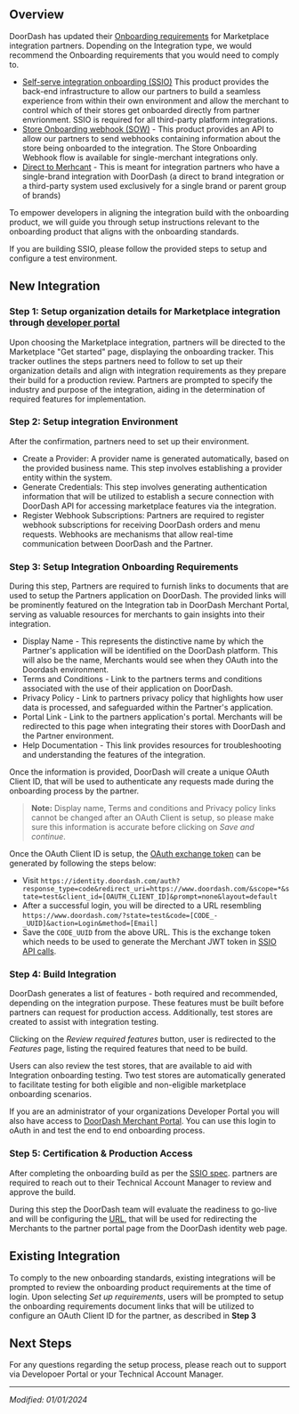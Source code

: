## Overview[​](#overview "Direct link to heading")

DoorDash has updated their [Onboarding requirements](https://developer.doordash.com/en-US/docs/marketplace/overview/onboarding_requirements) for Marketplace integration partners. Dopending on the Integration type, we would recommend the Onboarding requirements that you would need to comply to.

* [Self-serve integration onboarding (SSIO)](https://developer.doordash.com/en-US/docs/marketplace/overview/onboarding/ssio/#onboarding-store-to-integration) This product provides the back-end infrastructure to allow our partners to build a seamless experience from within their own environment and allow the merchant to control which of their stores get onboarded directly from partner envrionment. SSIO is required for all third-party platform integrations.
* [Store Onboarding webhook (SOW)](https://developer.doordash.com/en-US/docs/marketplace/overview/onboarding/sow/) - This product provides an API to allow our partners to send webhooks containing information about the store being onboarded to the integration. The Store Onboarding Webhook flow is available for single-merchant integrations only.
* [Direct to Merhcant](https://developer.doordash.com/en-US/docs/marketplace/overview/onboarding/epm/) - This is meant for integration partners who have a single-brand integration with DoorDash (a direct to brand integration or a third-party system used exclusively for a single brand or parent group of brands)

To empower developers in aligning the integration build with the onboarding product, we will guide you through setup instructions relevant to the onboarding product that aligns with the onboarding standards.

If you are building SSIO, please follow the provided steps to setup and configure a test environment.

## New Integration[​](#new-integration "Direct link to heading")

### Step 1: Setup organization details for Marketplace integration through [developer portal](https:developer.doordash.com)[​](#step-1-setup-organization-details-for-marketplace-integration-through-developer-portal "Direct link to heading")

Upon choosing the Marketplace integration, partners will be directed to the Marketplace "Get started" page, displaying the onboarding tracker. This tracker outlines the steps partners need to follow to set up their organization details and align with integration requirements as they prepare their build for a production review. Partners are prompted to specify the industry and purpose of the integration, aiding in the determination of required features for implementation.



### Step 2: Setup integration Environment[​](#step-2-setup-integration-environment "Direct link to heading")

After the confirmation, partners need to set up their environment.

* Create a Provider: A provider name is generated automatically, based on the provided business name. This step involves establishing a provider entity within the system.
* Generate Credentials: This step involves generating authentication information that will be utilized to establish a secure connection with DoorDash API for accessing marketplace features via the integration.
* Register Webhook Subscriptions: Partners are required to register webhook subscriptions for receiving DoorDash orders and menu requests. Webhooks are mechanisms that allow real-time communication between DoorDash and the Partner.



### Step 3: Setup Integration Onboarding Requirements[​](#step-3-setup-integration-onboarding-requirements "Direct link to heading")

During this step, Partners are required to furnish links to documents that are used to setup the Partners application on DoorDash. The provided links will be prominently featured on the Integration tab in DoorDash Merchant Portal, serving as valuable resources for merchants to gain insights into their integration.

* Display Name - This represents the distinctive name by which the Partner's application will be identified on the DoorDash platform. This will also be the name, Merchants would see when they OAuth into the Doordash environment.
* Terms and Conditions - Link to the partners terms and conditions associated with the use of their application on DoorDash.
* Privacy Policy - Link to partners privacy policy that highlights how user data is processed, and safeguarded within the Partner's application.
* Portal Link - Link to the partners application's portal. Merchants will be redirected to this page when integrating their stores with DoorDash and the Partner environment.
* Help Documentation - This link provides resources for troubleshooting and understanding the features of the integration.



Once the information is provided, DoorDash will create a unique OAuth Client ID, that will be used to authenticate any requests made during the onboarding process by the partner.

> **Note:** Display name, Terms and conditions and Privacy policy links cannot be changed after an OAuth Client is setup, so please make sure this information is accurate before clicking on *Save and continue*.



Once the OAuth Client ID is setup, the [OAuth exchange token](https://developer.doordash.com/en-US/docs/marketplace/overview/onboarding/ssio/#exchange-token) can be generated by following the steps below:

* Visit `https://identity.doordash.com/auth?response_type=code&redirect_uri=https://www.doordash.com/&scope=*&state=test&client_id=[OAUTH_CLIENT_ID]&prompt=none&layout=default`
* After a successful login, you will be directed to a URL resembling `https://www.doordash.com/?state=test&code=[CODE_-_UUID]&action=Login&method=[Email]`
* Save the `CODE_UUID` from the above URL. This is the exchange token which needs to be used to generate the Merchant JWT token in [SSIO API calls](https://developer.doordash.com/en-US/docs/marketplace/overview/onboarding/ssio/#api-list).

### Step 4: Build Integration[​](#step-4-build-integration "Direct link to heading")

DoorDash generates a list of features - both required and recommended, depending on the integration purpose. These features must be built before partners can request for production access.
Additionally, test stores are created to assist with integration testing.



Clicking on the *Review required features* button, user is redirected to the *Features* page, listing the required features that need to be build.


Users can also review the test stores, that are available to aid with Integration onboarding testing. Two test stores are automatically generated to facilitate testing for both eligible and non-eligible marketplace onboarding scenarios.

If you are an administrator of your organizations Developer Portal you will also have access to [DoorDash Merchant Portal](https://doordash.com/merchant). You can use this login to oAuth in and test the end to end onboarding process.



### Step 5: Certification & Production Access[​](#step-5-certification--production-access "Direct link to heading")

After completing the onboarding build as per the [SSIO spec](https://developer.doordash.com/en-US/docs/marketplace/overview/onboarding/ssio/#onboarding-store-to-integration). partners are required to reach out to their Technical Account Manager to review and approve the build.

During this step the DoorDash team will evaluate the readiness to go-live and will be configuring the [URL](https://developer.doordash.com/en-US/docs/marketplace/overview/onboarding/ssio/#oauth), that will be used for redirecting the Merchants to the partner portal page from the DoorDash identity web page.

## Existing Integration[​](#existing-integration "Direct link to heading")

To comply to the new onboarding standards, existing integrations will be prompted to review the onboarding product requirements at the time of login.
Upon selecting *Set up requirements*, users will be prompted to setup the onboarding requirements document links that will be utilized to configure an OAuth Client ID for the partner, as described in **Step 3**



## Next Steps[​](#next-steps "Direct link to heading")

For any questions regarding the setup process, please reach out to support via Developoer Portal or your Technical Account Manager.

---

*Modified: 01/01/2024*

